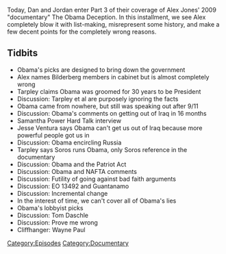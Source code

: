 {{DEFAULTSORT:
    #_EPISODE_0230C:Obama Deception, Part 3
}}{{Episode
    | title           = Obama Deception, Part 3
    | caption         = Listen to this episode on [https://knowledgefight.libsyn.com/knowledge-fight-obama-deception-part-3 Libsyn] [https://open.spotify.com/episode/251LRr7UOc8TTRVwuDU1CB Spotify], Read the [[Transcript/230C: Obama Deception, Part 3|Unofficial Transcript]]
    | episodeNumber   = 230C
    | length          = 01:58:42
    | airDate         = November 21, 2018
    | episodeType     = [[:Category:Documentary|Documentary]]
    | appearance      = [[George Humphries]], [[Webster Tarpley]], [[Samantha Power]], [[Jesse Ventura]], [[Tom Daschle]], [[Wayne Paul]]
    | previousEpisode = [[230B: Obama Deception, Part 2]]
    | nextEpisode     = [[230D: Obama Deception, Part 4]]
}}

{{Stub}}

Today, Dan and Jordan enter Part 3 of their coverage of Alex Jones' 2009 "documentary" The Obama Deception. In this installment, we see Alex completely blow it with list-making, misrepresent some history, and make a few decent points for the completely wrong reasons.

==Tidbits==

*Obama's picks are designed to bring down the government
*Alex names Bilderberg members in cabinet but is almost completely wrong
*Tarpley claims Obama was groomed for 30 years to be President
*Discussion: Tarpley et al are purposely ignoring the facts
*Obama came from nowhere, but still was speaking out after 9/11
*Discussion: Obama's comments on getting out of Iraq in 16 months
*Samantha Power Hard Talk interview
*Jesse Ventura says Obama can't get us out of Iraq because more powerful people got us in
*Discussion: Obama encircling Russia
*Tarpley says Soros runs Obama, only Soros reference in the documentary
*Discussion: Obama and the Patriot Act
*Discussion: Obama and NAFTA comments
*Discussion: Futility of going against bad faith arguments
*Discussion: EO 13492 and Guantanamo
*Discussion: Incremental change
*In the interest of time, we can't cover all of Obama's lies
*Obama's lobbyist picks
*Discussion: Tom Daschle
*Discussion: Prove me wrong
*Cliffhanger: Wayne Paul

[[Category:Episodes]]
[[Category:Documentary]]
